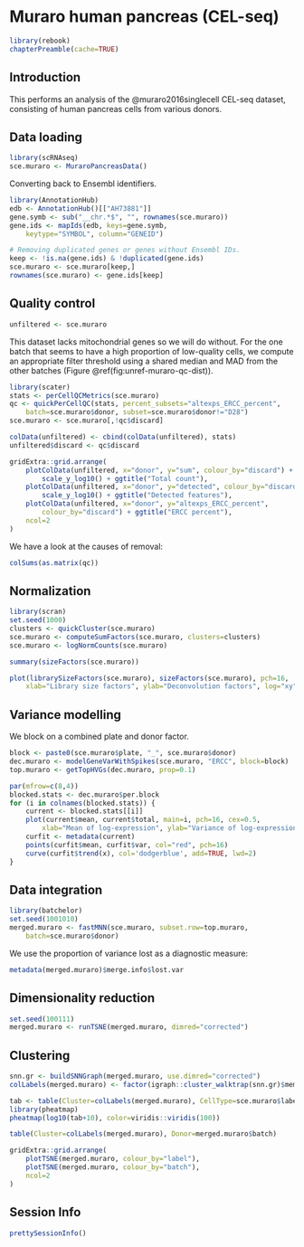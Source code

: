 # Muraro human pancreas (CEL-seq)

```r
library(rebook)
chapterPreamble(cache=TRUE)
```

## Introduction

This performs an analysis of the @muraro2016singlecell CEL-seq dataset,
consisting of human pancreas cells from various donors.

## Data loading

```r
library(scRNAseq)
sce.muraro <- MuraroPancreasData()
```

Converting back to Ensembl identifiers.

```r
library(AnnotationHub)
edb <- AnnotationHub()[["AH73881"]]
gene.symb <- sub("__chr.*$", "", rownames(sce.muraro))
gene.ids <- mapIds(edb, keys=gene.symb, 
    keytype="SYMBOL", column="GENEID")

# Removing duplicated genes or genes without Ensembl IDs.
keep <- !is.na(gene.ids) & !duplicated(gene.ids)
sce.muraro <- sce.muraro[keep,]
rownames(sce.muraro) <- gene.ids[keep]
```

## Quality control

```r
unfiltered <- sce.muraro
```

This dataset lacks mitochondrial genes so we will do without.
For the one batch that seems to have a high proportion of low-quality cells, we compute an appropriate filter threshold using a shared median and MAD from the other batches (Figure \@ref(fig:unref-muraro-qc-dist)).

```r
library(scater)
stats <- perCellQCMetrics(sce.muraro)
qc <- quickPerCellQC(stats, percent_subsets="altexps_ERCC_percent",
    batch=sce.muraro$donor, subset=sce.muraro$donor!="D28")
sce.muraro <- sce.muraro[,!qc$discard]
```

```r
colData(unfiltered) <- cbind(colData(unfiltered), stats)
unfiltered$discard <- qc$discard

gridExtra::grid.arrange(
    plotColData(unfiltered, x="donor", y="sum", colour_by="discard") +
        scale_y_log10() + ggtitle("Total count"),
    plotColData(unfiltered, x="donor", y="detected", colour_by="discard") +
        scale_y_log10() + ggtitle("Detected features"),
    plotColData(unfiltered, x="donor", y="altexps_ERCC_percent",
        colour_by="discard") + ggtitle("ERCC percent"),
    ncol=2
)
```

We have a look at the causes of removal:

```r
colSums(as.matrix(qc))
```

## Normalization

```r
library(scran)
set.seed(1000)
clusters <- quickCluster(sce.muraro)
sce.muraro <- computeSumFactors(sce.muraro, clusters=clusters)
sce.muraro <- logNormCounts(sce.muraro)
```

```r
summary(sizeFactors(sce.muraro))
```

```r
plot(librarySizeFactors(sce.muraro), sizeFactors(sce.muraro), pch=16,
    xlab="Library size factors", ylab="Deconvolution factors", log="xy")
```

## Variance modelling

We block on a combined plate and donor factor.

```r
block <- paste0(sce.muraro$plate, "_", sce.muraro$donor)
dec.muraro <- modelGeneVarWithSpikes(sce.muraro, "ERCC", block=block)
top.muraro <- getTopHVGs(dec.muraro, prop=0.1)
```

```r
par(mfrow=c(8,4))
blocked.stats <- dec.muraro$per.block
for (i in colnames(blocked.stats)) {
    current <- blocked.stats[[i]]
    plot(current$mean, current$total, main=i, pch=16, cex=0.5,
        xlab="Mean of log-expression", ylab="Variance of log-expression")
    curfit <- metadata(current)
    points(curfit$mean, curfit$var, col="red", pch=16)
    curve(curfit$trend(x), col='dodgerblue', add=TRUE, lwd=2)
}
```

## Data integration

```r
library(batchelor)
set.seed(1001010)
merged.muraro <- fastMNN(sce.muraro, subset.row=top.muraro, 
    batch=sce.muraro$donor)
```

We use the proportion of variance lost as a diagnostic measure:

```r
metadata(merged.muraro)$merge.info$lost.var
```

## Dimensionality reduction

```r
set.seed(100111)
merged.muraro <- runTSNE(merged.muraro, dimred="corrected")
```

## Clustering

```r
snn.gr <- buildSNNGraph(merged.muraro, use.dimred="corrected")
colLabels(merged.muraro) <- factor(igraph::cluster_walktrap(snn.gr)$membership)
```

```r
tab <- table(Cluster=colLabels(merged.muraro), CellType=sce.muraro$label)
library(pheatmap)
pheatmap(log10(tab+10), color=viridis::viridis(100))
```

```r
table(Cluster=colLabels(merged.muraro), Donor=merged.muraro$batch)
```

```r
gridExtra::grid.arrange(
    plotTSNE(merged.muraro, colour_by="label"),
    plotTSNE(merged.muraro, colour_by="batch"),
    ncol=2
)
```

## Session Info {-}

```r
prettySessionInfo()
```
